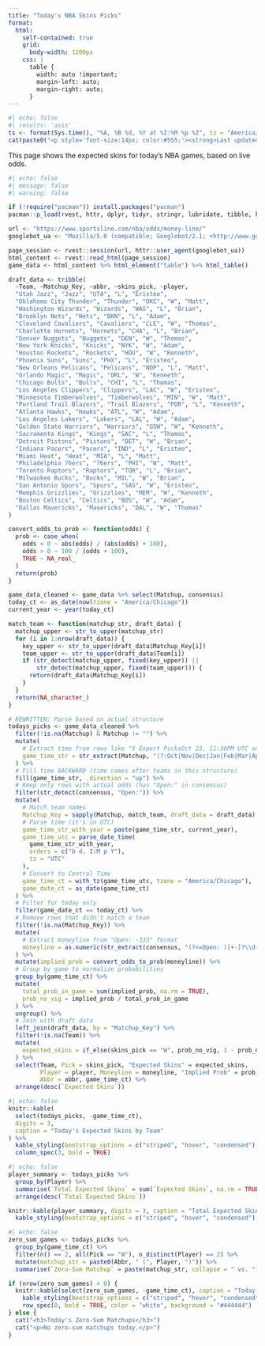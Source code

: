 ---
title: "Today's NBA Skins Picks"
format:
  html:
    self-contained: true
    grid:
      body-width: 1200px
    css: |
      table {
        width: auto !important;
        margin-left: auto;
        margin-right: auto;
      }
---

```{r timestamp}
#| echo: false
#| results: 'asis'
ts <- format(Sys.time(), "%A, %B %d, %Y at %I:%M %p %Z", tz = "America/Chicago")
cat(paste0("<p style='font-size:14px; color:#555;'><strong>Last updated:</strong> ", ts, "</p>"))
```

This page shows the expected skins for today's NBA games, based on live odds.

```{r}
#| echo: false
#| message: false
#| warning: false

if (!require("pacman")) install.packages("pacman")
pacman::p_load(rvest, httr, dplyr, tidyr, stringr, lubridate, tibble, knitr, kableExtra)

url <- "https://www.sportsline.com/nba/odds/money-line/"
googlebot_ua <- "Mozilla/5.0 (compatible; Googlebot/2.1; +http://www.google.com/bot.html)"

page_session <- rvest::session(url, httr::user_agent(googlebot_ua))
html_content <- rvest::read_html(page_session)
game_data <- html_content %>% html_element("table") %>% html_table()

draft_data <- tribble(
  ~Team, ~Matchup_Key, ~abbr, ~skins_pick, ~player,
  "Utah Jazz", "Jazz", "UTA", "L", "Eristeo",
  "Oklahoma City Thunder", "Thunder", "OKC", "W", "Matt",
  "Washington Wizards", "Wizards", "WAS", "L", "Brian",
  "Brooklyn Nets", "Nets", "BKN", "L", "Adam",
  "Cleveland Cavaliers", "Cavaliers", "CLE", "W", "Thomas",
  "Charlotte Hornets", "Hornets", "CHA", "L", "Brian",
  "Denver Nuggets", "Nuggets", "DEN", "W", "Thomas",
  "New York Knicks", "Knicks", "NYK", "W", "Adam",
  "Houston Rockets", "Rockets", "HOU", "W", "Kenneth",
  "Phoenix Suns", "Suns", "PHX", "L", "Eristeo",
  "New Orleans Pelicans", "Pelicans", "NOP", "L", "Matt",
  "Orlando Magic", "Magic", "ORL", "W", "Kenneth",
  "Chicago Bulls", "Bulls", "CHI", "L", "Thomas",
  "Los Angeles Clippers", "Clippers", "LAC", "W", "Eristeo",
  "Minnesota Timberwolves", "Timberwolves", "MIN", "W", "Matt",
  "Portland Trail Blazers", "Trail Blazers", "POR", "L", "Kenneth",
  "Atlanta Hawks", "Hawks", "ATL", "W", "Adam",
  "Los Angeles Lakers", "Lakers", "LAL", "W", "Adam",
  "Golden State Warriors", "Warriors", "GSW", "W", "Kenneth",
  "Sacramento Kings", "Kings", "SAC", "L", "Thomas",
  "Detroit Pistons", "Pistons", "DET", "W", "Brian",
  "Indiana Pacers", "Pacers", "IND", "L", "Eristeo",
  "Miami Heat", "Heat", "MIA", "L", "Matt",
  "Philadelphia 76ers", "76ers", "PHI", "W", "Matt",
  "Toronto Raptors", "Raptors", "TOR", "L", "Brian",
  "Milwaukee Bucks", "Bucks", "MIL", "W", "Brian",
  "San Antonio Spurs", "Spurs", "SAS", "W", "Eristeo",
  "Memphis Grizzlies", "Grizzlies", "MEM", "W", "Kenneth",
  "Boston Celtics", "Celtics", "BOS", "W", "Adam",
  "Dallas Mavericks", "Mavericks", "DAL", "W", "Thomas"
)

convert_odds_to_prob <- function(odds) {
  prob <- case_when(
    odds < 0 ~ abs(odds) / (abs(odds) + 100),
    odds > 0 ~ 100 / (odds + 100),
    TRUE ~ NA_real_
  )
  return(prob)
}

game_data_cleaned <- game_data %>% select(Matchup, consensus)
today_ct <- as_date(now(tzone = "America/Chicago"))
current_year <- year(today_ct)

match_team <- function(matchup_str, draft_data) {
  matchup_upper <- str_to_upper(matchup_str)
  for (i in 1:nrow(draft_data)) {
    key_upper <- str_to_upper(draft_data$Matchup_Key[i])
    team_upper <- str_to_upper(draft_data$Team[i])
    if (str_detect(matchup_upper, fixed(key_upper)) || 
        str_detect(matchup_upper, fixed(team_upper))) {
      return(draft_data$Matchup_Key[i])
    }
  }
  return(NA_character_)
}

# REWRITTEN: Parse based on actual structure
todays_picks <- game_data_cleaned %>%
  filter(!is.na(Matchup) & Matchup != "") %>%
  mutate(
    # Extract time from rows like "5 Expert PicksOct 23, 11:30PM UTC on ESPN"
    game_time_str = str_extract(Matchup, "(?:Oct|Nov|Dec|Jan|Feb|Mar|Apr|May|Jun|Jul|Aug|Sep) \\d+, \\d+:\\d+[AP]M UTC")
  ) %>%
  # Fill time BACKWARD (time comes after teams in this structure)
  fill(game_time_str, .direction = "up") %>%
  # Keep only rows with actual odds (has "Open:" in consensus)
  filter(str_detect(consensus, "Open:")) %>%
  mutate(
    # Match team names
    Matchup_Key = sapply(Matchup, match_team, draft_data = draft_data),
    # Parse time (it's in UTC)
    game_time_str_with_year = paste(game_time_str, current_year),
    game_time_utc = parse_date_time(
      game_time_str_with_year, 
      orders = c("b d, I:M p Y"),
      tz = "UTC"
    ),
    # Convert to Central Time
    game_time_ct = with_tz(game_time_utc, tzone = "America/Chicago"),
    game_date_ct = as_date(game_time_ct)
  ) %>%
  # Filter for today only
  filter(game_date_ct == today_ct) %>%
  # Remove rows that didn't match a team
  filter(!is.na(Matchup_Key)) %>%
  mutate(
    # Extract moneyline from "Open: -333" format
    moneyline = as.numeric(str_extract(consensus, "(?<=Open: )[+-]?\\d+"))
  ) %>%
  mutate(implied_prob = convert_odds_to_prob(moneyline)) %>%
  # Group by game to normalize probabilities
  group_by(game_time_ct) %>%
  mutate(
    total_prob_in_game = sum(implied_prob, na.rm = TRUE),
    prob_no_vig = implied_prob / total_prob_in_game
  ) %>%
  ungroup() %>%
  # Join with draft data
  left_join(draft_data, by = "Matchup_Key") %>%
  filter(!is.na(Team)) %>%
  mutate(
    expected_skins = if_else(skins_pick == "W", prob_no_vig, 1 - prob_no_vig)
  ) %>%
  select(Team, Pick = skins_pick, "Expected Skins" = expected_skins,
         Player = player, Moneyline = moneyline, "Implied Prob" = prob_no_vig,
         Abbr = abbr, game_time_ct) %>%
  arrange(desc(`Expected Skins`))
```

```{r}
#| echo: false
knitr::kable(
  select(todays_picks, -game_time_ct), 
  digits = 3, 
  caption = "Today's Expected Skins by Team"
) %>%
  kable_styling(bootstrap_options = c("striped", "hover", "condensed"), full_width = FALSE) %>%
  column_spec(3, bold = TRUE)
```

```{r}
#| echo: false
player_summary <- todays_picks %>%
  group_by(Player) %>%
  summarise(`Total Expected Skins` = sum(`Expected Skins`, na.rm = TRUE), .groups = 'drop') %>%
  arrange(desc(`Total Expected Skins`))

knitr::kable(player_summary, digits = 3, caption = "Total Expected Skins by Player") %>%
  kable_styling(bootstrap_options = c("striped", "hover", "condensed"), full_width = FALSE)
```

```{r}
#| echo: false
zero_sum_games <- todays_picks %>%
  group_by(game_time_ct) %>%
  filter(n() == 2, all(Pick == "W"), n_distinct(Player) == 2) %>%
  mutate(matchup_str = paste0(Abbr, " (", Player, ")")) %>%
  summarise(`Zero-Sum Matchup` = paste(matchup_str, collapse = " vs. "), .groups = 'drop')

if (nrow(zero_sum_games) > 0) {
  knitr::kable(select(zero_sum_games, -game_time_ct), caption = "Today's Zero-Sum Matchups") %>%
    kable_styling(bootstrap_options = c("striped", "hover", "condensed"), full_width = FALSE) %>%
    row_spec(0, bold = TRUE, color = "white", background = "#444444")
} else {
  cat("<h3>Today's Zero-Sum Matchups</h3>")
  cat("<p>No zero-sum matchups today.</p>")
}
```
